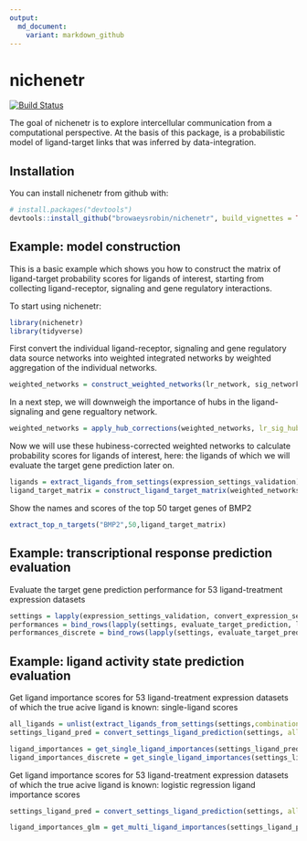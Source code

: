 ```yaml
---
output: 
  md_document:
    variant: markdown_github
---
```


<!-- README.md is generated from README.Rmd. Please edit that file -->

<!-- github markdown built using
rmarkdown::render("README.Rmd",output_format = "md_document")
-->
# nichenetr

[![Build Status](https://travis-ci.com/browaeysrobin/nichenetr.svg?token=VGtLRzaypARgyC5XCHLK&branch=master)](https://travis-ci.com/browaeysrobin/nichenetr)

The goal of nichenetr is to explore intercellular communication from a computational perspective. At the basis of this package, is a probabilistic model of ligand-target links that was inferred by data-integration.

## Installation

You can install nichenetr from github with:

```r
# install.packages("devtools")
devtools::install_github("browaeysrobin/nichenetr", build_vignettes = TRUE)
```

## Example: model construction

This is a basic example which shows you how to construct the matrix of ligand-target probability scores for ligands of interest, starting from collecting ligand-receptor, signaling and gene regulatory interactions.

To start using nichenetr: 
```r
library(nichenetr)
library(tidyverse)
```

First convert the individual ligand-receptor, signaling and gene regulatory data source networks into weighted integrated networks by weighted aggregation of the individual networks. 

```r
weighted_networks = construct_weighted_networks(lr_network, sig_network, gr_network,source_weights_df)
```

In a next step, we will downweigh the importance of hubs in the ligand-signaling and gene regualtory network.

```r
weighted_networks = apply_hub_corrections(weighted_networks, lr_sig_hub = 0.5, gr_hub = 0.5)
```
Now we will use these hubiness-corrected weighted networks to calculate probability scores for ligands of interest, here: the ligands of which we will evaluate the target gene prediction later on.
```r
ligands = extract_ligands_from_settings(expression_settings_validation)
ligand_target_matrix = construct_ligand_target_matrix(weighted_networks, ligands, algorithm = "PPR", damping_factor = 0.5)
```

Show the names and scores of the top 50 target genes of BMP2
```r
extract_top_n_targets("BMP2",50,ligand_target_matrix)
```

## Example: transcriptional response prediction evaluation

Evaluate the target gene prediction performance for 53 ligand-treatment expression datasets
```r
settings = lapply(expression_settings_validation, convert_expression_settings_evaluation)
performances = bind_rows(lapply(settings, evaluate_target_prediction, ligand_target_matrix))
performances_discrete = bind_rows(lapply(settings, evaluate_target_prediction, ligand_target_matrix %>% make_discrete_ligand_target_matrix()))
```

## Example: ligand activity state prediction evaluation

Get ligand importance scores for 53 ligand-treatment expression datasets of which the true acive ligand is known: single-ligand scores
```r
all_ligands = unlist(extract_ligands_from_settings(settings,combination = FALSE))
settings_ligand_pred = convert_settings_ligand_prediction(settings, all_ligands = all_ligands, validation = TRUE, single = TRUE)

ligand_importances = get_single_ligand_importances(settings_ligand_pred,ligand_target_matrix[,all_ligands])
ligand_importances_discrete = get_single_ligand_importances(settings_ligand_pred,ligand_target_matrix[,all_ligands] %>% make_discrete_ligand_target_matrix())

```

Get ligand importance scores for 53 ligand-treatment expression datasets of which the true acive ligand is known: logistic regression ligand importance scores
```r
settings_ligand_pred = convert_settings_ligand_prediction(settings, all_ligands = all_ligands, validation = TRUE, single = FALSE)

ligand_importances_glm = get_multi_ligand_importances(settings_ligand_pred,ligand_target_matrix[,all_ligands]) %>% rename(glm_imp = importance)

```
